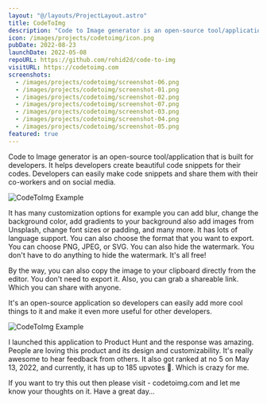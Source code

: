 ```yaml
---
layout: "@/layouts/ProjectLayout.astro"
title: CodeToImg
description: "Code to Image generator is an open-source tool/application that is built for developers. It helps developers create beautiful code snippets for their codes. Developers can easily make code snippets and share them with their co-workers and on social media."
icon: /images/projects/codetoimg/icon.png
pubDate: 2022-08-23
launchDate: 2022-05-08
repoURL: https://github.com/rohid2d/code-to-img
visitURL: https://codetoimg.com
screenshots:
  - /images/projects/codetoimg/screenshot-06.png
  - /images/projects/codetoimg/screenshot-01.png
  - /images/projects/codetoimg/screenshot-02.png
  - /images/projects/codetoimg/screenshot-07.png
  - /images/projects/codetoimg/screenshot-03.png
  - /images/projects/codetoimg/screenshot-04.png
  - /images/projects/codetoimg/screenshot-05.png
featured: true
---
```


Code to Image generator is an open-source tool/application that is built for developers. It helps developers create beautiful code snippets for their codes. Developers can easily make code snippets and share them with their co-workers and on social media.

![CodeToImg Example](/images/projects/codetoimg/screenshot-04.png)

It has many customization options for example you can add blur, change the background color, add gradients to your background also add images from Unsplash, change font sizes or padding, and many more. It has lots of language support. You can also choose the format that you want to export. You can choose PNG, JPEG, or SVG. You can also hide the watermark. You don't have to do anything to hide the watermark. It's all free!

By the way, you can also copy the image to your clipboard directly from the editor. You don't need to export it. Also, you can grab a shareable link. Which you can share with anyone.

It's an open-source application so developers can easily add more cool things to it and make it even more useful for other developers.

![CodeToImg Example](/images/projects/codetoimg/screenshot-07.png)

I launched this application to Product Hunt and the response was amazing. People are loving this product and its design and customizability. It's really awesome to hear feedback from others. It also got ranked at no 5 on May 13, 2022, and currently, it has up to 185 upvotes 🎉. Which is crazy for me.

If you want to try this out then please visit - codetoimg.com and let me know your thoughts on it. Have a great day…
